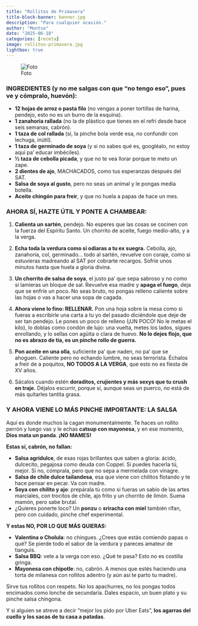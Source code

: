 ```yaml
---
title: "Rollitos de Primavera"
title-block-banner: banner.jpg
description: "Para cualquier ocasión."
author: "Montse"
date: "2025-06-18"
categories: [receta]
image: rollitos-primavera.jpg
lightbox: true
---
```


![Foto](rollitos-primavera.jpg)

### INGREDIENTES (y no me salgas con que “no tengo eso”, pues ve y cómpralo, huevón):

* **12 hojas de arroz o pasta filo** (no vengas a poner tortillas de harina, pendejo, esto no es un burro de la esquina).
* **1 zanahoria rallada** (no la de plástico que tienes en el refri desde hace seis semanas, cabrón).
* **1 taza de col rallada** (sí, la pinche bola verde esa, no confundir con lechuga, inútil).
* **1 taza de germinado de soya** (y si no sabes qué es, googléalo, no estoy aquí pa’ educar imbéciles).
* **½ taza de cebolla picada**, y que no te vea llorar porque te meto un zape.
* **2 dientes de ajo**, MACHACADOS, como tus esperanzas después del SAT.
* **Salsa de soya al gusto**, pero no seas un animal y le pongas media botella.
* **Aceite chingón para freír**, y que no huela a papas de hace un mes.

### AHORA SÍ, HAZTE ÚTIL Y PONTE A CHAMBEAR:

1. **Calienta un sartén**, pendejo. No esperes que las cosas se cocinen con la fuerza del Espíritu Santo. Un chorrito de aceite, fuego medio-alto, y a la verga.

2. **Echa toda la verdura como si odiaras a tu ex suegra.** Cebolla, ajo, zanahoria, col, germinado... todo al sartén, revuelve con coraje, como si estuvieras madreando al SAT por cobrarte recargos. Sofríe unos minutos hasta que huela a gloria divina.

3. **Un chorrito de salsa de soya**, el justo pa’ que sepa sabroso y no como si lamieras un bloque de sal. Revuelve esa madre y **apaga el fuego**, deja que se enfríe un poco. No seas bruto, no pongas relleno caliente sobre las hojas o vas a hacer una sopa de cagada.

4. **Ahora viene lo fino: RELLENAR.** Pon una hoja sobre la mesa como si fueras a escribirle una carta a tu yo del pasado diciéndole que deje de ser tan pendejo. Le pones un poco de relleno (¡UN POCO! No le metas el kilo), lo doblas como condón de lujo: una vuelta, metes los lados, sigues enrollando, y lo sellas con agüita o clara de huevo. **No lo dejes flojo, que no es abrazo de tía, es un pinche rollo de guerra.**

5. **Pon aceite en una olla**, suficiente pa’ que naden, no pa’ que se ahoguen. Caliente pero no echando lumbre, no seas terrorista. Échalos a freír de a poquitos, **NO TODOS A LA VERGA**, que esto no es fiesta de XV años.

6. Sácalos cuando estén **doraditos, crujientes y más sexys que tu crush en traje.** Déjalos escurrir, porque sí, aunque seas un puerco, no está de más quitarles tantita grasa.

### Y AHORA VIENE LO MÁS PINCHE IMPORTANTE: **LA SALSA**

Aquí es donde muchos la cagan monumentalmente. Te haces un rollito perrón y luego vas y le echas **catsup con mayonesa**, y en ese momento, **Dios mata un panda**. **¡NO MAMES!**

**Estas sí, cabrón, no fallan:**

* **Salsa agridulce**, de esas rojas brillantes que saben a gloria: ácido, dulcecito, pegajosa como deuda con Coppel. Si puedes hacerla tú, mejor. Si no, cómprala, pero que no sepa a mermelada con vinagre.
* **Salsa de chile dulce tailandesa**, esa que viene con chilitos flotando y te hace pensar en pecar. Va con madre.
* **Soya con chilito y ajo**: prepárala tú como si fueras un sabio de las artes marciales, con trocitos de chile, ajo frito y un chorrito de limón. Suena mamón, pero sabe brutal.
* ¿Quieres ponerte loco? Un **ponzu** o **sriracha con miel** también rifan, pero con cuidado, pinche chef experimental.

**Y estas NO, POR LO QUE MÁS QUIERAS:**

* **Valentina o Cholula**: no chingues. ¿Crees que estás comiendo papas o qué? Se pierde todo el sabor de la verdura y pareces amateur de tianguis.
* **Salsa BBQ**: vete a la verga con eso. ¿Qué te pasa? Esto no es costilla gringa.
* **Mayonesa con chipotle**: no, cabrón. A menos que estés haciendo una torta de milanesa con rollitos adentro (y aún así te parto tu madre).

Sirve tus rollitos con respeto. No los apachurres, no los pongas todos encimados como lonche de secundaria. Dales espacio, un buen plato y su pinche salsa chingona.

Y si alguien se atreve a decir “mejor los pido por Uber Eats”, **los agarras del cuello y los sacas de tu casa a patadas**.